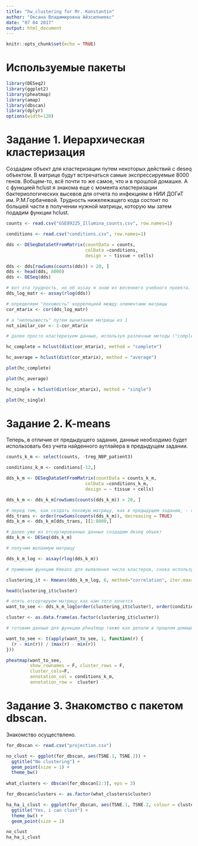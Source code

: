 ```yaml
---
title: "hw_clustering for Mr. Konstantin"
author: "Оксана Владимировна Айзсилниекс"
date: "07 04 2017"
output: html_document
---
```


```r
knitr::opts_chunk$set(echo = TRUE)
```

# Используемые пакеты

```r
library(DESeq2)
library(ggplot2)
library(pheatmap)
library(amap)
library(dbscan)
library(dplyr)
options(width=120)
```

# Задание 1. Иерархическая кластеризация

Создадим объект для кластеризации путем некоторых действий с deseq объектом. В матрице будут встречаться самые экспрессируемые 8000 генов. Вобщем-то, всё почти то же самое, что и в прошлой домашке. А с функцией hclust я знакома еще с момента кластеризации бактериологических высевов для отчета по инфекциям в НИИ ДОГиТ им. Р.М.Горбачевой. Трудность нижележащего кода состоит по большей части в получении нужной матрицы, которую мы затем подадим функции hclust.

```r
counts <- read.csv("GSE89225_Illumina_counts.csv", row.names=1)

conditions <- read.csv("conditions.csv", row.names=1)

dds <- DESeqDataSetFromMatrix(countData = counts,
                              colData =conditions,
                              design = ~ tissue + cells)

dds <- dds[rowSums(counts(dds)) > 20, ]
dds <- head(dds, 8000)
dds <- DESeq(dds)

# вот эта трудность, но об assay я знаю из весеннего учебного проекта.
dds_log_matr <- assay(rlog(dds))

# определяем "похожесть" корреляцией между элементами матрицы
cor_mtarix <- cor(dds_log_matr)

# а "непоъожесть" путем вычитания матрицы из 1
not_similar_cor <- 1-cor_mtarix

# далее просто кластеризуем данные, используя различные методы ("complete", "average", "single"), и формируем кластерные дендрограммы

hc_complete = hclust(dist(cor_mtarix), method = "complete")

hc_average = hclust(dist(cor_mtarix), method = "average")

plot(hc_complete)

plot(hc_average)

hc_single = hclust(dist(cor_mtarix), method = "single")

plot(hc_single)


```

# Задание 2. K-means

Теперь, в отличие от предыдущего задания, данные необходимо будет использовать без учета найденного аутлайера в предыдущем задании.

```r
counts_k_m <- select(counts, -treg_NBP_patient3)

conditions_k_m <- conditions[-12,]

dds_k_m <- DESeqDataSetFromMatrix(countData = counts_k_m,
                              colData =conditions_k_m,
                              design = ~ tissue + cells)

dds_k_m <- dds_k_m[rowSums(counts(dds_k_m)) > 20, ]

# перед тем, как создать похожую матрицу, как в предыдущем задании, - сортируем ее по строчкам в порядке убывания
dds_trans <- order(rowSums(counts(dds_k_m)), decreasing = TRUE)
dds_k_m <- dds_k_m[dds_trans, ][1:8000,]

# далее уже из отсортированных данных создадим deseq объект
dds_k_m <- DESeq(dds_k_m)

# получим желаемую матрицу

dds_k_m_log <- assay(rlog(dds_k_m))

# применим функцию Kmeans для выявления числа кластеров, снова используя как меру "похожести" корреляцию

clustering_it <- Kmeans(dds_k_m_log, 6, method="correlation", iter.max=20000)

head(clustering_it$cluster)

# опять отсортируем матрицу как нам того хочется
want_to_see <- dds_k_m_log[order(clustering_it$cluster), order(conditions_k_m$cells, conditions_k_m$tissue)]

cluster <- as.data.frame(as.factor(clustering_it$cluster))

# готовим данные для функции pheatmap также как делали в прошлом домашнем задании. Кстати, а почему нельзя просто применить функцию scale, приведя все к z-шкале?

want_to_see <- t(apply(want_to_see, 1, function(r) {
  (r - min(r)) / (max(r) - min(r))
}))

pheatmap(want_to_see, 
         show_rownames = F, cluster_rows = F,
         cluster_cols=F,
         annotation_col = conditions_k_m,
         annotation_row =  cluster)

```

# Задание 3. Знакомство с пакетом dbscan. 

Знакомство осуществлено.

```r
for_dbscan <- read.csv("projection.csv")

no_clust <- ggplot(for_dbscan, aes(TSNE.1, TSNE.2)) +
  ggtitle("No clustering") +
  geom_point(size = 1) +
  theme_bw()
  
what_clusters <- dbscan(for_dbscan[2:3], eps = 3)

for_dbscan$clusters <- as.factor(what_clusters$cluster)

ha_ha_i_clust <- ggplot(for_dbscan, aes(TSNE.1, TSNE.2, colour = clusters)) +
  ggtitle("Yes, i can clust") +
  theme_bw() + 
  geom_point(size = 1) 

no_clust
ha_ha_i_clust

```

